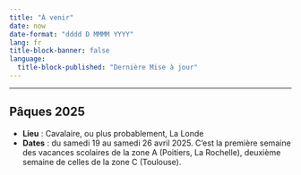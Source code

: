 ```yaml
---
title: "À venir"
date: now
date-format: "dddd D MMMM YYYY"
lang: fr
title-block-banner: false
language:
  title-block-published: "Dernière Mise à jour"
---
```


----

## Pâques 2025


- **Lieu** : Cavalaire, ou plus probablement, La Londe
- **Dates** : du samedi 19 au samedi 26 avril 2025. C'est la première semaine des vacances scolaires de la zone A (Poitiers, La Rochelle), deuxième semaine de celles de la zone C (Toulouse).

<!-- ## Pâques 2024 -->

<!-- - **Lieu** : Cavalaire, au [690, avenue de la Castillane](https://www.google.fr/maps/place/690+Av.+de+la+Castillane,+83240+Cavalaire-sur-Mer/@43.1799155,6.5186244,17z/data=!3m1!4b1!4m6!3m5!1s0x12cece591e5930d7:0xb10c8954cab91355!8m2!3d43.1799155!4d6.5212047!16s%2Fg%2F11v03txd_3?entry=ttu) -->
<!-- - **Dates** : du samedi 13 au samedi 20 avril -->

<!-- [Description de la location sur Le Bon Coin](https://www.leboncoin.fr/locations_saisonnieres/1489618857.htm) -->

<!-- ## Été 2024 -->

<!-- - **Lieu** : plongée depuis Camaret, location au [29 Rue du Vallon, 29160 Crozon](https://www.google.fr/maps/place/29+Rue+du+Vallon,+29160+Crozon/@48.2422406,-4.4903547,17z/data=!4m6!3m5!1s0x4816c14558e67321:0xa6cbfd4677f8f404!8m2!3d48.242415!4d-4.4902283!16s%2Fg%2F11cs842dhp?entry=ttu) -->
<!-- - **Dates** : du samedi 13 au samedi 20 juillet -->

<!-- [Description de la location sur Booking.com](https://sp.booking.com/hotel/fr/ker-seasea-vue-mer-wifi.fr.html?aid=882988&label=adtechclicktripz-link-dcomparetofr-city-M1416272_pub-3127_campaign-4601_xqdz-7b5d51b969d7f7c70c6f8013c2940ff2_los-01_bw-007_lang-fr_curr-EUR_nrm-01_gstadt-02_gstkid-00_clkid-28cdeb005ec4ad5036e94e2e2fb2f2da&sid=81576bb4ed2502ce40882105f4059b69&checkin=2024-07-13;checkout=2024-07-20;dest_id=-1423109;dest_type=city;dist=0;group_adults=10;group_children=0;hapos=1;hpos=1;no_rooms=1;req_adults=10;req_children=0;room1=A%2CA%2CA%2CA%2CA%2CA%2CA%2CA%2CA%2CA;sb_price_type=total;soh=1;sr_order=popularity;srepoch=1712522013;srpvid=60dc908b0f520501;type=total;ucfs=1&#no_availability_msg) -->

<!-- **Horaires des marées à Brest** -->

<!-- ![](img/Coef2024.png){width=65%}  ![](img/Maree2024.png){width=30%} -->


<!-- ## Toussaint 2024 -->

<!-- - **Lieu** : Probablement pas Cavalaire. Marseille ? La Londe ? Ailleurs ? -->
<!-- - **Dates** : du samedi 26 octobre au samedi 2 novembre (semaine prévue initialement), ou du 19 au 26 octobre, selon dispo des uns et des autres -->
